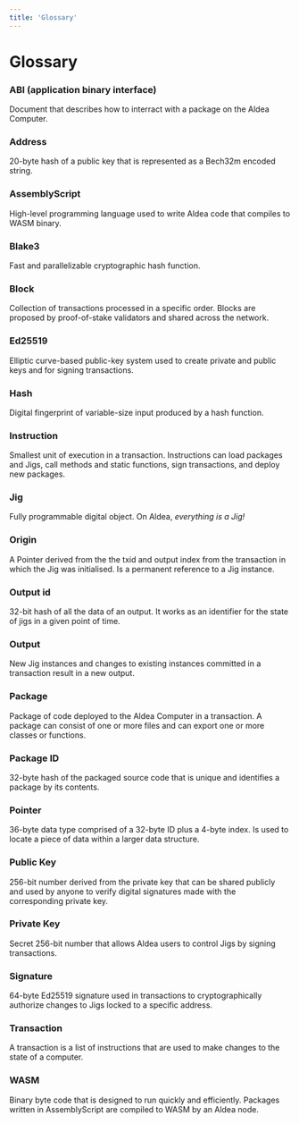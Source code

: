 ```yaml
---
title: 'Glossary'
---
```


# Glossary

### ABI (application binary interface)

Document that describes how to interract with a package on the  Aldea Computer.

### Address

20-byte hash of a public key that is represented as a Bech32m encoded string.

### AssemblyScript

High-level programming language used to write Aldea code that compiles to WASM binary.

### Blake3

Fast and parallelizable cryptographic hash function.

### Block

Collection of transactions processed in a specific order. Blocks are proposed by proof-of-stake validators and shared across the network.

### Ed25519

Elliptic curve-based public-key system used to create private and public keys and for signing transactions.

### Hash

Digital fingerprint of variable-size input produced by a hash function.

### Instruction

Smallest unit of execution in a transaction. Instructions can load packages and Jigs, call methods and static functions, sign transactions, and deploy new packages.

### Jig

Fully programmable digital object. On Aldea, *everything is a Jig!*

### Origin

A Pointer derived from the the txid and output index from the transaction in which the Jig was initialised. Is a permanent reference to a Jig instance.

### Output id

32-bit hash of all the data of an output. It works as an identifier for the state of jigs in a given point of time.

### Output

New Jig instances and changes to existing instances committed in a transaction result in a new output.

### Package

Package of code deployed to the Aldea Computer in a transaction. A package can consist of one or more files and can export one or more classes or functions.

### Package ID

32-byte hash of the packaged source code that is unique and identifies a package by its contents.

### Pointer

36-byte data type comprised of a 32-byte ID plus a 4-byte index. Is used to locate a piece of data within a larger data structure.

### Public Key

256-bit number derived from the private key that can be shared publicly and used by anyone to verify digital signatures made with the corresponding private key.

### Private Key

Secret 256-bit number that allows Aldea users to control Jigs by signing transactions.

### Signature

64-byte Ed25519 signature used in transactions to cryptographically authorize changes to Jigs locked to a specific address.

### Transaction

A transaction is a list of instructions that are used to make changes to the state of a computer.

### WASM

Binary byte code that is designed to run quickly and efficiently. Packages written in AssemblyScript are compiled to WASM by an Aldea node.